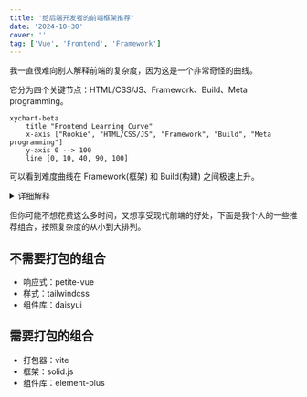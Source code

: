 ```yaml
---
title: '给后端开发者的前端框架推荐'
date: '2024-10-30'
cover: ''
tag: ['Vue', 'Frontend', 'Framework']
---
```

我一直很难向别人解释前端的复杂度，因为这是一个非常奇怪的曲线。  

它分为四个关键节点：HTML/CSS/JS、Framework、Build、Meta programming。

```mermaid
xychart-beta
    title "Frontend Learning Curve"
    x-axis ["Rookie", "HTML/CSS/JS", "Framework", "Build", "Meta programming"]
    y-axis 0 --> 100
    line [0, 10, 40, 90, 100]
```

可以看到难度曲线在 Framework(框架) 和 Build(构建) 之间极速上升。

<details>
<summary>详细解释</summary>

具体来说，一个新手，在花 5 天的时间大体了解 HTML/CSS/JS 之后，开始学习 Vue，一个月之后，他可以完成一个简单的项目。

接下来他会花更多的时间，有可能是半年，也有可能是一年，去学习这个框架周边的生态，比如状态管理、路由、组件库、请求库，以及稍微深入一些的框架原理。

继续深挖，他会发现前端的半边天是构建工具，于是他开始学习 Rollup、ESBuild、Turbo 等工具，以及它们背后的设计思想。
还有 unplugin、unenv、ssr 等更小众的知识。这个过程又需要 1 年。

最后，他会理解前端的本质，就是基于 compile 和 monkey patch 的元编程，屠龙术已经在前面两个阶段学完了，最后就是一个参悟的过程。

如果你问我舒适圈在哪个节点，那我大概会说，在你学了 Vue、Solid、Svelte 中任何一个框架和一个组件库之后，就可以开摆了。
</details>

但你可能不想花费这么多时间，又想享受现代前端的好处，下面是我个人的一些推荐组合，按照复杂度的从小到大排列。

## 不需要打包的组合

- 响应式：petite-vue
- 样式：tailwindcss
- 组件库：daisyui

## 需要打包的组合

- 打包器：vite
- 框架：solid.js
- 组件库：element-plus
